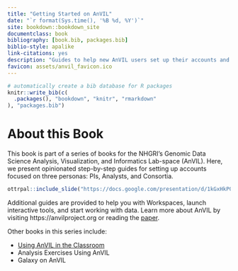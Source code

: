 ```yaml
---
title: "Getting Started on AnVIL"
date: "`r format(Sys.time(), '%B %d, %Y')`"
site: bookdown::bookdown_site
documentclass: book
bibliography: [book.bib, packages.bib]
biblio-style: apalike
link-citations: yes
description: "Guides to help new AnVIL users set up their accounts and start doing research on the AnVIL platform"
favicon: assets/anvil_favicon.ico
---
```


```r
# automatically create a bib database for R packages
knitr::write_bib(c(
  .packages(), "bookdown", "knitr", "rmarkdown"
), "packages.bib")
```

# About this Book {-}

This book is part of a series of books for the NHGRI’s Genomic Data Science Analysis, Visualization, and Informatics Lab-space (AnVIL).  Here, we present opinionated step-by-step guides for setting up accounts focused on three personas: PIs, Analysts, and Consortia.

```r
ottrpal::include_slide("https://docs.google.com/presentation/d/1kGxHkP0JVPNF1kla5XEqaIt1yz9s4ZbgzJ2zfL7GmTE/edit#slide=id.gf8e59f4b48_0_0")
```

Additional guides are provided to help you with Workspaces, launch interactive tools, and start working with data.  Learn more about AnVIL by visiting https://anvilproject.org or reading the [paper](https://www.sciencedirect.com/science/article/pii/S2666979X21001063).

Other books in this series include:

- [Using AnVIL in the Classroom](https://jhudatascience.org/AnVIL_Book_Teacher_Guide)
- Analysis Exercises Using AnVIL
- Galaxy on AnVIL
